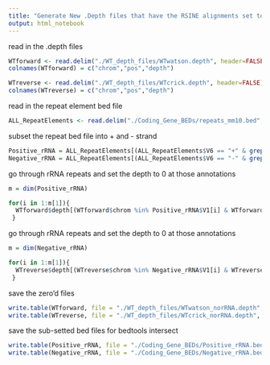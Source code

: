 ```yaml
---
title: "Generate New .Depth files that have the RSINE alignments set to 0"
output: html_notebook
---
```


read in the .depth files
```r
WTforward <- read.delim("./WT_depth_files/WTwatson.depth", header=FALSE)
colnames(WTforward) = c("chrom","pos","depth")

WTreverse <- read.delim("./WT_depth_files/WTcrick.depth", header=FALSE)
colnames(WTreverse) = c("chrom","pos","depth")
```

read in the repeat element bed file
```r
ALL_RepeatElements <- read.delim("./Coding_Gene_BEDs/repeats_mm10.bed", header=FALSE)
```


subset the repeat bed file into + and - strand  
```r
Positive_rRNA = ALL_RepeatElements[(ALL_RepeatElements$V6 == "+" & grepl("rRNA",ALL_RepeatElements$V4)),]
Negative_rRNA = ALL_RepeatElements[(ALL_RepeatElements$V6 == "-" & grepl("rRNA",ALL_RepeatElements$V4)),]
```

go through rRNA repeats and set the depth to 0 at those annotations
```r
m = dim(Positive_rRNA)

for(i in 1:m[1]){
  WTforward$depth[(WTforward$chrom %in% Positive_rRNA$V1[i] & WTforward$pos >= Positive_rRNA$V2[i] & WTforward$pos <= Positive_rRNA$V3[i] )] = 0
 }
```


go through rRNA repeats and set the depth to 0 at those annotations
```r
m = dim(Negative_rRNA)

for(i in 1:m[1]){
  WTreverse$depth[(WTreverse$chrom %in% Negative_rRNA$V1[i] & WTreverse$pos >= Negative_rRNA$V2[i] & WTreverse$pos <= Negative_rRNA$V3[i] )] = 0
 }
```

save the zero'd files
```r
write.table(WTforward, file = "./WT_depth_files/WTwatson_norRNA.depth", sep = "\t", row.names = FALSE, quote = FALSE, col.names = FALSE)
write.table(WTreverse, file = "./WT_depth_files/WTcrick_norRNA.depth", sep = "\t", row.names = FALSE, quote = FALSE, col.names = FALSE)
```

save the sub-setted bed files for bedtools intersect
```r
write.table(Positive_rRNA, file = "./Coding_Gene_BEDs/Positive_rRNA.bed", sep = "\t",row.names = FALSE, quote = FALSE, col.names = FALSE)
write.table(Negative_rRNA, file = "./Coding_Gene_BEDs/Negative_rRNA.bed", sep = "\t",row.names = FALSE, quote = FALSE, col.names = FALSE)
```


